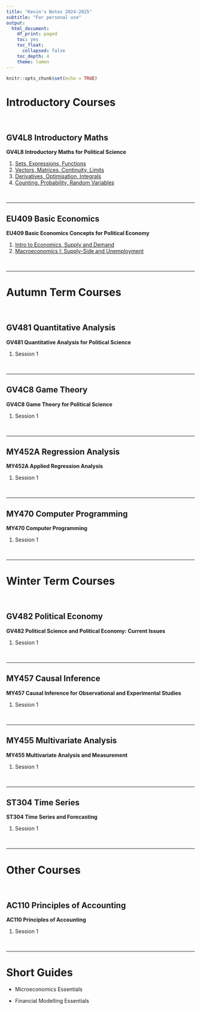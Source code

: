 ```yaml
---
title: "Kevin's Notes 2024-2025"
subtitle: "For personal use"
output:
  html_document:
    df_print: paged
    toc: yes
    toc_float:
      collapsed: false
    toc_depth: 4
    theme: lumen
---
```


```r
knitr::opts_chunk$set(echo = TRUE)
```

```{=html}
<style>
  body .main-container {
    max-width: 1100px;
  }
</style>
```
# Introductory Courses

<br />

## GV4L8 Introductory Maths

**GV4L8 Introductory Maths for Political Science**

1.  [Sets, Expressions, Functions](https://kevinli03.github.io/notes/GV4L8/1.html)
2.  [Vectors, Matrices, Continuity, Limits](https://kevinli03.github.io/notes/GV4L8/2.html)
3.  [Derivatives, Optimisation, Integrals](https://kevinli03.github.io/notes/GV4L8/3.html)
4.  [Counting, Probability, Random Variables](https://kevinli03.github.io/notes/GV4L8/4.html)

<br />

------------------------------------------------------------------------

## EU409 Basic Economics

**EU409 Basic Economics Concepts for Political Economy**

1.  [Intro to Economics, Supply and Demand](https://kevinli03.github.io/notes/EU409/1.html)
2.  [Macroeconomics I: Supply-Side and Unemployment](https://kevinli03.github.io/notes/EU409/2.html)

<br />

------------------------------------------------------------------------

# Autumn Term Courses

<br />

## GV481 Quantitative Analysis

**GV481 Quantitative Analysis for Political Science**

1.  Session 1

<br />

------------------------------------------------------------------------

## GV4C8 Game Theory

**GV4C8 Game Theory for Political Science**

1.  Session 1

<br />

------------------------------------------------------------------------

## MY452A Regression Analysis

**MY452A Applied Regression Analysis**

1.  Session 1

<br />

------------------------------------------------------------------------

## MY470 Computer Programming

**MY470 Computer Programming**

1.  Session 1

<br />

------------------------------------------------------------------------

# Winter Term Courses

<br />

## GV482 Political Economy

**GV482 Political Science and Political Economy: Current Issues**

1.  Session 1

<br />

------------------------------------------------------------------------

## MY457 Causal Inference

**MY457 Causal Inference for Observational and Experimental Studies**

1.  Session 1

<br />

------------------------------------------------------------------------

## MY455 Multivariate Analysis

**MY455 Multivariate Analysis and Measurement**

1.  Session 1

<br />

------------------------------------------------------------------------

## ST304 Time Series

**ST304 Time Series and Forecasting**

1.  Session 1

<br />

------------------------------------------------------------------------

# Other Courses

<br />

## AC110 Principles of Accounting

**AC110 Principles of Accounting**

1.  Session 1

<br />

------------------------------------------------------------------------

# Short Guides

-   Microeconomics Essentials

-   Financial Modelling Essentials
